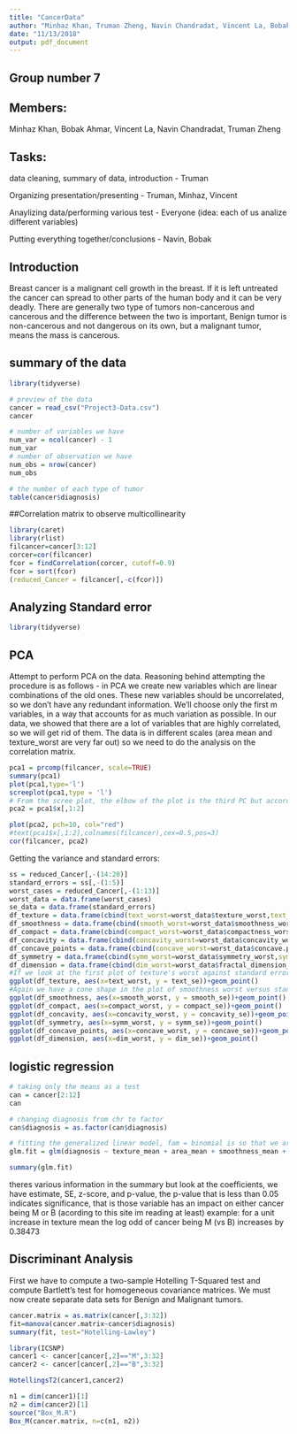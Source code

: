 ```yaml
---
title: "CancerData"
author: "Minhaz Khan, Truman Zheng, Navin Chandradat, Vincent La, Bobak Ahmar"
date: "11/13/2018"
output: pdf_document
---
```


## Group number 7
## Members:
Minhaz Khan,
Bobak Ahmar,
Vincent La,
Navin Chandradat,
Truman Zheng

## Tasks:
data cleaning, summary of data, introduction - Truman

Organizing presentation/presenting - Truman, Minhaz, Vincent

Anaylizing data/performing various test - Everyone 
(idea: each of us analize different variables)

Putting everything together/conclusions - Navin, Bobak


## Introduction
Breast cancer is a malignant cell growth in the breast. If it is left untreated the cancer can spread to other parts of the human body and it can be very deadly. There are generally two type of tumors non-cancerous and cancerous and the difference between the two is important, Benign tumor is non-cancerous and not dangerous on its own, but a malignant tumor, means the mass is cancerous.


## summary of the data
```r
library(tidyverse)
```

```r
# preview of the data
cancer = read_csv("Project3-Data.csv")
cancer
```

```r
# number of variables we have
num_var = ncol(cancer) - 1
num_var
# number of observation we have
num_obs = nrow(cancer)
num_obs
```

```r
# the number of each type of tumor
table(cancer$diagnosis)
```


##Correlation matrix to observe multicollinearity 
```r
library(caret)
library(rlist)
filcancer=cancer[3:12]
corcer=cor(filcancer)
fcor = findCorrelation(corcer, cutoff=0.9)
fcor = sort(fcor)
(reduced_Cancer = filcancer[,-c(fcor)])
```

## Analyzing Standard error
```r
library(tidyverse)

```


## PCA
Attempt to perform PCA on the data. Reasoning behind attempting the procedure is
as follows - in PCA we create new variables which are linear combinations of the old ones. These new variables should be uncorrelated, so we don't have any redundant information. We'll choose only the first m variables, in a way that accounts for as much variation as possible. In our data, we showed that there are a lot of variables that are highly correlated, so we will get rid of them. The data is in different scales (area mean and texture_worst are very far out) so we need to do the analysis on the correlation matrix.
```r
pca1 = prcomp(filcancer, scale=TRUE)
summary(pca1)
plot(pca1,type='l')
screeplot(pca1,type = 'l')
# From the scree plot, the elbow of the plot is the third PC but according to the correlation with the variables and its proportion of variance, it's insignificant, so we work with first 2 PCAs
pca2 = pca1$x[,1:2]

plot(pca2, pch=10, col="red")
#text(pca1$x[,1:2],colnames(filcancer),cex=0.5,pos=3)
cor(filcancer, pca2)
```

Getting the variance and standard errors:
```r
ss = reduced_Cancer[,-(14:20)]
standard_errors = ss[,-(1:5)]
worst_cases = reduced_Cancer[,-(1:13)]
worst_data = data.frame(worst_cases)
se_data = data.frame(standard_errors)
df_texture = data.frame(cbind(text_worst=worst_data$texture_worst,text_se=se_data$texture_se))
df_smoothness = data.frame(cbind(smooth_worst=worst_data$smoothness_worst,smooth_se=se_data$smoothness_se))
df_compact = data.frame(cbind(compact_worst=worst_data$compactness_worst,compact_se=se_data$compactness_se))
df_concavity = data.frame(cbind(concavity_worst=worst_data$concavity_worst,concavity_se=se_data$concavity_se))
df_concave_points = data.frame(cbind(concave_worst=worst_data$concave.points_worst,concave_se=se_data$concave.points_se))
df_symmetry = data.frame(cbind(symm_worst=worst_data$symmetry_worst,symm_se=se_data$symmetry_se))
df_dimension = data.frame(cbind(dim_worst=worst_data$fractal_dimension_worst,dim_se = se_data$fractal_dimension_se))
#If we look at the first plot of texture's worst against standard errors, we can see non constant variance due to the cone shape of the data.
ggplot(df_texture, aes(x=text_worst, y = text_se))+geom_point()
#Again we have a cone shape in the plot of smoothness worst versus standard error.
ggplot(df_smoothness, aes(x=smooth_worst, y = smooth_se))+geom_point()
ggplot(df_compact, aes(x=compact_worst, y = compact_se))+geom_point()
ggplot(df_concavity, aes(x=concavity_worst, y = concavity_se))+geom_point()
ggplot(df_symmetry, aes(x=symm_worst, y = symm_se))+geom_point()
ggplot(df_concave_points, aes(x=concave_worst, y = concave_se))+geom_point()
ggplot(df_dimension, aes(x=dim_worst, y = dim_se))+geom_point()
```

## logistic regression
```r
# taking only the means as a test
can = cancer[2:12]
can

# changing diagnosis from chr to factor
can$diagnosis = as.factor(can$diagnosis)

# fitting the generalized linear model, fam = binomial is so that we are doing a logistic regression
glm.fit = glm(diagnosis ~ texture_mean + area_mean + smoothness_mean + compactness_mean + concavity_mean + symmetry_mean + fractal_dimension_mean + radius_mean + perimeter_mean + concave points_mean, data=can, family=binomial)

summary(glm.fit)
```
theres various information in the summary but look at the coefficients, we have estimate, SE, z-score, and p-value, the p-value that is less than 0.05 indicates significance, that is those variable has an impact on either cancer being M or B (acording to this site im reading at least)
example: for a unit increase in texture mean the log odd of cancer being M (vs B) increases by 0.38473


## Discriminant Analysis
First we have to compute a two-sample Hotelling T-Squared test and compute Bartlett's test for homogeneous covariance matrices. We must now create separate data sets for Benign and Malignant tumors.
```r
cancer.matrix = as.matrix(cancer[,3:32])
fit=manova(cancer.matrix~cancer$diagnosis)
summary(fit, test="Hotelling-Lawley")

library(ICSNP)
cancer1 <- cancer[cancer[,2]=="M",3:32]
cancer2 <- cancer[cancer[,2]=="B",3:32]

HotellingsT2(cancer1,cancer2)

n1 = dim(cancer1)[1]
n2 = dim(cancer2)[1]
source("Box_M.R")
Box_M(cancer.matrix, n=c(n1, n2))
```

